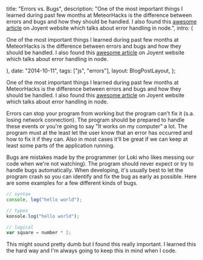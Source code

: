 
  title: "Errors vs. Bugs",
  description:
    "One of the most important things I learned during past few months at  MeteorHacks is the difference between errors and bugs and how they  should be handled. I also found this [awesome article](https://www.joyent.com/developers/node/design/errors) on Joyent website which talks about error handling in node.",
  intro: (
    <section>
      <p>
        One of the most important things I learned during past few months at
        MeteorHacks is the difference between errors and bugs and how they
        should be handled. I also found this [awesome
        article](https://www.joyent.com/developers/node/design/errors) on Joyent
        website which talks about error handling in node.
      </p>
    </section>
  ),
  date: "2014-10-11",
  tags: ["js", "errors"],
  layout: BlogPostLayout,
};

One of the most important things I learned during past few months at MeteorHacks is the difference between errors and bugs and how they should be handled. I also found this [awesome article](https://www.joyent.com/developers/node/design/errors) on Joyent website which talks about error handling in node.

Errors can stop your program from working but the program can't fix it (s.a. losing network connection). The program should be prepared to handle these events or you're going to say "It works on my computer" a lot. The program must at the least let the user know that an error has occurred and how to fix it if they can. Also in most cases it'll be great if we can keep at least some parts of the application running.

Bugs are mistakes made by the programmer (or Loki who likes messing our code when we're not watching). The program should never expect or try to handle bugs automatically. When developing, it's usually best to let the program crash so you can identify and fix the bug as early as possible. Here are some examples for a few different kinds of bugs.

```js
// syntax
console, log("hello world");

// typos
konsole.log("hello world");

// logical
var square = number * 2;
```

This might sound pretty dumb but I found this really important. I learned this the hard way and I'm always going to keep this in mind when I code.
